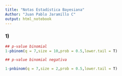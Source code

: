 ---
title: "Notas Estadística Bayesiana"
Author: "Juan Pablo Jaramillo C"
output: html_notebook
---

### 1) 


```{r}

## p-value binomial 
1-pbinom(q = 7,size = 10,prob = 0.5,lower.tail = T)

## p-value binomial negativa

1-pnbinom(q = 7,size = 2,prob = 0.5,lower.tail = T)
```

\hola\